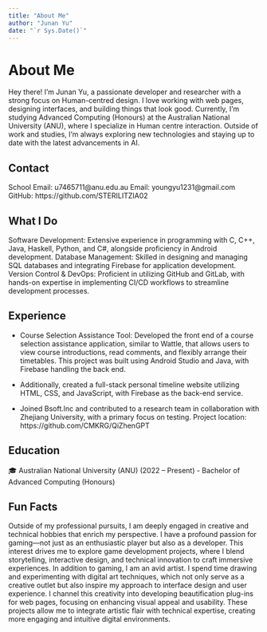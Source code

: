 ```yaml
---
title: "About Me"
author: "Junan Yu"
date: "`r Sys.Date()`"
---
```


# About Me
Hey there!   I’m Junan Yu, a passionate developer and researcher with a strong focus on Human-centred design. I love working with web pages, designing interfaces, and building things that look good.
Currently, I’m studying Advanced Computing (Honours) at the Australian National University (ANU), where I specialize in Human centre interaction. Outside of work and studies, I’m always exploring new technologies and staying up to date with the latest advancements in AI.

## Contact
School Email: u7465711@anu.edu.au
Email: youngyu1231@gmail.com
GitHub: https://github.com/STERILITZIA02

## What I Do
Software Development:
Extensive experience in programming with C, C++, Java, Haskell, Python, and C#, alongside proficiency in Android development.
Database Management:
Skilled in designing and managing SQL databases and integrating Firebase for application development.
Version Control & DevOps:
Proficient in utilizing GitHub and GitLab, with hands-on expertise in implementing CI/CD workflows to streamline development processes.

## Experience
- Course Selection Assistance Tool:
Developed the front end of a course selection assistance application, similar to Wattle, that allows users to view course introductions, read comments, and flexibly arrange their timetables. This project was built using Android Studio and Java, with Firebase handling the back end.

- Additionally, created a full-stack personal timeline website utilizing HTML, CSS, and JavaScript, with Firebase as the back-end service.

- Joined Bsoft.lnc and contributed to a research team in collaboration with Zhejiang University, with a primary focus on testing.
Project location: https://github.com/CMKRG/QiZhenGPT

## Education
🎓 Australian National University (ANU) (2022 – Present)
- Bachelor of Advanced Computing (Honours) 

## Fun Facts
Outside of my professional pursuits, I am deeply engaged in creative and technical hobbies that enrich my perspective. I have a profound passion for gaming—not just as an enthusiastic player but also as a developer. This interest drives me to explore game development projects, where I blend storytelling, interactive design, and technical innovation to craft immersive experiences.
In addition to gaming, I am an avid artist. I spend time drawing and experimenting with digital art techniques, which not only serve as a creative outlet but also inspire my approach to interface design and user experience. I channel this creativity into developing beautification plug-ins for web pages, focusing on enhancing visual appeal and usability. These projects allow me to integrate artistic flair with technical expertise, creating more engaging and intuitive digital environments.
